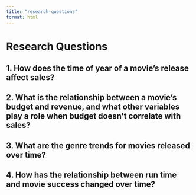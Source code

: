 ```yaml
---
title: "research-questions"
format: html
---
```


# Research Questions

## 1. How does the time of year of a movie's release affect sales?

## 2. What is the relationship between a movie's budget and revenue, and what other variables play a role when budget doesn't correlate with sales?

## 3. What are the genre trends for movies released over time?

## 4. How has the relationship between run time and movie success changed over time?

